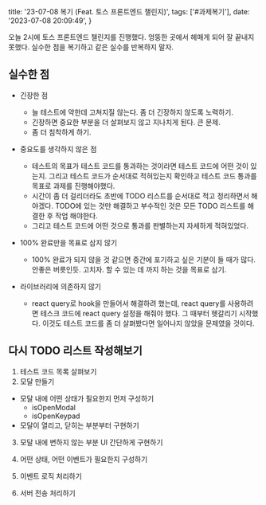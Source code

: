   title: '23-07-08 복기 (Feat. 토스 프론트엔드 챌린지)',
  tags: ['#과제복기'],
  date: '2023-07-08 20:09:49',
}

오늘 2시에 토스 프론트엔드 챌린지를 진행했다. 엉뚱한 곳에서 헤매게 되어 잘 끝내지 못했다. 실수한 점을 복기하고 같은 실수를 반복하지 말자.

## 실수한 점

- 긴장한 점
  - 늘 테스트에 약한데 고쳐지질 않는다. 좀 더 긴장하지 않도록 노력하기.
  - 긴장하면 중요한 부분을 더 살펴보지 않고 지나치게 된다. 큰 문제.
  - 좀 더 침착하게 하기.
- 중요도를 생각하지 않은 점
  - 테스트의 목표가 테스트 코드를 통과하는 것이라면 테스트 코드에 어떤 것이 있는지. 그리고 테스트 코드가 순서대로 적혀있는지 확인하고 테스트 코드 통과를 목표로 과제를 진행해야했다.
  - 시간이 좀 더 걸리더라도 초반에 TODO 리스트를 순서대로 적고 정리하면서 해야겠다. TODO에 있는 것만 해결하고 부수적인 것은 모든 TODO 리스트를 해결한 후 작업 해야한다.
  - 그리고 테스트 코드에 어떤 것으로 통과를 판별하는지 자세하게 적혀있었다.
- 100% 완료만을 목표로 삼지 않기

  - 100% 완료가 되지 않을 것 같으면 중간에 포기하고 싶은 기분이 들 때가 많다. 안좋은 버릇인듯. 고치자. 할 수 있는 데 까지 하는 것을 목표로 삼기.

- 라이브러리에 의존하지 않기

  - react query로 hook을 만들어서 해결하려 했는데, react query를 사용하려면 테스크 코드에 react query 설정을 해줘야 했다. 그 때부터 헷갈리기 시작했다. 이것도 테스트 코드를 좀 더 살펴봤다면 일어나지 않았을 문제였을 것이다.

## 다시 TODO 리스트 작성해보기

1. 테스트 코드 목록 살펴보기
2. 모달 만들기

- 모달 내에 어떤 상태가 필요한지 먼저 구성하기
  - isOpenModal
  - isOpenKeypad
- 모달이 열리고, 닫히는 부분부터 구현하기

3. 모달 내에 변하지 않는 부분 UI 간단하게 구현하기

4. 어떤 상태, 어떤 이벤트가 필요한지 구성하기
5. 이벤트 로직 처리하기
6. 서버 전송 처리하기
